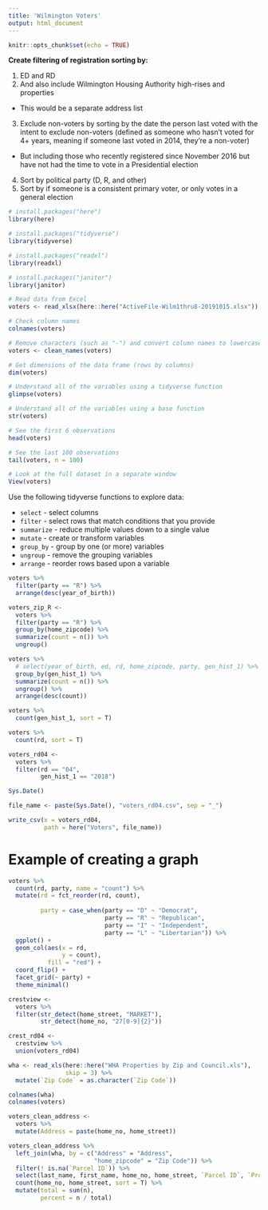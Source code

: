 ```yaml
---
title: 'Wilmington Voters'
output: html_document
---
```


```r
knitr::opts_chunk$set(echo = TRUE)
```

**Create filtering of registration sorting by:**

1. ED and RD
2. And also include Wilmington Housing Authority high-rises and properties 
* This would be a separate address list
3. Exclude non-voters by sorting by the date the person last voted with the intent to exclude non-voters (defined as someone who hasn’t voted for 4+ years, meaning if someone last voted in 2014, they’re a non-voter)
* But including those who recently registered since November 2016 but have not had the time to vote in a Presidential election
4. Sort by political party (D, R, and other)
5. Sort by if someone is a consistent primary voter, or only votes in a general election


```r
# install.packages("here")
library(here)

# install.packages("tidyverse")
library(tidyverse)

# install.packages("readxl")
library(readxl)

# install.packages("janitor")
library(janitor)
```

```r
# Read data from Excel
voters <- read_xlsx(here::here("ActiveFile-Wilm1thru8-20191015.xlsx"))
```

```r
# Check column names
colnames(voters)

# Remove characters (such as "-") and convert column names to lowercase
voters <- clean_names(voters)
```

```r
# Get dimensions of the data frame (rows by columns)
dim(voters)
```

```r
# Understand all of the variables using a tidyverse function
glimpse(voters)
```

```r
# Understand all of the variables using a base function
str(voters)
```


```r
# See the first 6 observations
head(voters)

# See the last 100 observations
tail(voters, n = 100)
```

```r
# Look at the full dataset in a separate window
View(voters)
```


Use the following tidyverse functions to explore data:

* `select` - select columns
* `filter` - select rows that match conditions that you provide
* `summarize` - reduce multiple values down to a single value
* `mutate` - create or transform variables
* `group_by` - group by one (or more) variables
* `ungroup` - remove the grouping variables
* `arrange` - reorder rows based upon a variable

```r
voters %>% 
  filter(party == "R") %>% 
  arrange(desc(year_of_birth))
```

```r
voters_zip_R <- 
  voters %>% 
  filter(party == "R") %>% 
  group_by(home_zipcode) %>% 
  summarize(count = n()) %>%
  ungroup()
```

```r
voters %>% 
  # select(year_of_birth, ed, rd, home_zipcode, party, gen_hist_1) %>% 
  group_by(gen_hist_1) %>% 
  summarize(count = n()) %>% 
  ungroup() %>% 
  arrange(desc(count))

voters %>% 
  count(gen_hist_1, sort = T)
```

```r
voters %>% 
  count(rd, sort = T)

voters_rd04 <-
  voters %>% 
  filter(rd == "04",
         gen_hist_1 == "2018")
```

```r

Sys.Date()

file_name <- paste(Sys.Date(), "voters_rd04.csv", sep = "_")

write_csv(x = voters_rd04,
          path = here("Voters", file_name))

```

# Example of creating a graph

```r
voters %>% 
  count(rd, party, name = "count") %>% 
  mutate(rd = fct_reorder(rd, count),
         
         party = case_when(party == "D" ~ "Democrat",
                           party == "R" ~ "Republican",
                           party == "I" ~ "Independent",
                           party == "L" ~ "Libertarian")) %>% 
  ggplot() +
  geom_col(aes(x = rd,
               y = count),
           fill = "red") +
  coord_flip() +
  facet_grid(~ party) +
  theme_minimal()
```

```r
crestview <-
  voters %>% 
  filter(str_detect(home_street, "MARKET"),
         str_detect(home_no, "27[0-9]{2}"))
```

```r
crest_rd04 <- 
  crestview %>% 
  union(voters_rd04)
```

```r
wha <- read_xls(here::here("WHA Properties by Zip and Council.xls"),
                skip = 3) %>% 
  mutate(`Zip Code` = as.character(`Zip Code`))

colnames(wha)
colnames(voters)
```

```r
voters_clean_address <- 
  voters %>% 
  mutate(Address = paste(home_no, home_street))
```

```r
voters_clean_address %>% 
  left_join(wha, by = c("Address" = "Address",
                        "home_zipcode" = "Zip Code")) %>% 
  filter(! is.na(`Parcel ID`)) %>% 
  select(last_name, first_name, home_no, home_street, `Parcel ID`, `Property Type`, `Council Districts`) %>% 
  count(home_no, home_street, sort = T) %>% 
  mutate(total = sum(n),
         percent = n / total)
```

